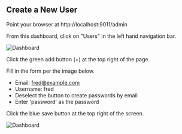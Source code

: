 
## Create a New User

Point your browser at http://localhost:9011/admin

From this dashboard, click on "Users" in the left hand navigation bar.

![Dashboard](/img/quickstarts/dashboard-users-selected.png)

Click the green add button (+) at the top right of the page.

Fill in the form per the image below.

- Email: fred@example.com
- Username: fred
- Deselect the button to create passwords by email
- Enter 'password' as the password

Click the blue save button at the top right of the screen.

![Dashboard](/img/quickstarts/add-user.png)

